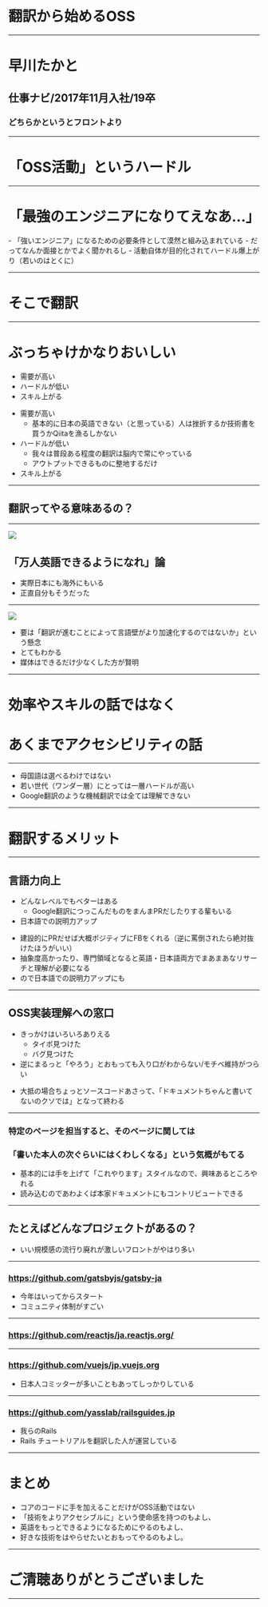 
# 翻訳から始めるOSS

---

# 早川たかと
## 仕事ナビ/2017年11月入社/19卒
### どちらかというとフロントより

---

# 「OSS活動」というハードル

---

# 「最強のエンジニアになりてえなあ...」

<Notes>
  - 「強いエンジニア」になるための必要条件として漠然と組み込まれている
  - だってなんか面接とかでよく聞かれるし
  - 活動自体が目的化されてハードル爆上がり（若いのはとくに）
</Notes>

---

# そこで翻訳

---

# ぶっちゃけかなりおいしい

<ul>
  <Appear>
    <li>需要が高い</li>
    <li>ハードルが低い</li>
    <li>スキル上がる</li>
  </Appear>
</ul>

<Notes>

  - 需要が高い
    - 基本的に日本の英語できない（と思っている）人は挫折するか技術書を買うかQiitaを漁るしかない
  - ハードルが低い
    - 我々は普段ある程度の翻訳は脳内で常にやっている
    - アウトプットできるものに整地するだけ
  - スキル上がる

</Notes>

---

## 翻訳ってやる意味あるの？

---

<Split>

![](https://i.guim.co.uk/img/media/63f84942f711f06f71a57f6d94ee040acdb1194d/0_117_4000_2402/master/4000.jpg?width=1920&quality=85&auto=format&fit=max&s=1329adf6afe0ebd363e751636df8373b)

## 「万人英語できるようになれ」論

</Split>

<Notes>

  - 実際日本にも海外にもいる
  - 正直自分もそうだった

</Notes>

---

![](https://i.imgur.com/reMs9bw.png)

<Notes>

  - 要は「翻訳が進むことによって言語壁がより加速化するのではないか」という懸念
  - とてもわかる
  - 媒体はできるだけ少なくした方が賢明

</Notes>

---

# 効率やスキルの話ではなく

# あくまでアクセシビリティの話

---

<ul>
  <li>母国語は選べるわけではない</li>
  <Appear>
    <li>若い世代（ワンダー層）にとっては一層ハードルが高い</li>
    <li>Google翻訳のような機械翻訳では全ては理解できない</li>
  </Appear>
</ul>

---

# 翻訳するメリット

---

## 言語力向上
- どんなレベルでもベターはある
  - Google翻訳につっこんだものをまんまPRだしたりする輩もいる
- 日本語での説明力アップ

<Notes>

  - 建設的にPRだせば大概ポジティブにFBをくれる（逆に罵倒されたら絶対抜けたほうがいい）
  - 抽象度高かったり、専門領域となると英語・日本語両方でまあまあなリサーチと理解が必要になる
  - ので日本語での説明力アップにも

</Notes>

---

## OSS実装理解への窓口
- きっかけはいろいろありえる
  - タイポ見つけた
  - バグ見つけた
- 逆にまるっと「やろう」とおもっても入り口がわからない/モチベ維持がつらい

<Notes>

  - 大抵の場合ちょっとソースコードあさって、「ドキュメントちゃんと書いてないのクソでは」となって終わる

</Notes>

---

### 特定のページを担当すると、そのページに関しては

### 「書いた本人の次ぐらいにはくわしくなる」という気概がもてる

<Notes>

  - 基本的には手を上げて「これやります」スタイルなので、興味あるところやれる
  - 読み込むのであわよくば本家ドキュメントにもコントリビュートできる

</Notes>

---

## たとえばどんなプロジェクトがあるの？
- いい規模感の流行り廃れが激しいフロントがやはり多い

---

### https://github.com/gatsbyjs/gatsby-ja
- 今年はいってからスタート
- コミュニティ体制がすごい

---

### https://github.com/reactjs/ja.reactjs.org/

---

### https://github.com/vuejs/jp.vuejs.org
- 日本人コミッターが多いこともあってしっかりしている

---

### https://github.com/yasslab/railsguides.jp
- 我らのRails
- Rails チュートリアルを翻訳した人が運営している

---

# まとめ

<ul>
  <li>コアのコードに手を加えることだけがOSS活動ではない</li>
  <Appear>
    <li>「技術をよりアクセシブルに」という使命感を持つのもよし、</li>
    <li>英語をもっとできるようになるためにやるのもよし、</li>
    <li>好きな技術をはやらせたいとおもってやるのもよし。</li>
  </Appear>
</ul>

---

# ご清聴ありがとうございました

---